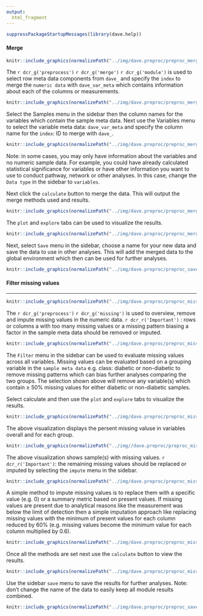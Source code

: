 ```yaml
---
output: 
  html_fragment
---
```



```r

suppressPackageStartupMessages(library(dave.help))

```


#### Merge

<div class='bordered'>
```r
knitr::include_graphics(normalizePath("../img/dave.preproc/preproc_merge.png"))
```
</div>

The `r dcr_g('preprocess')` `r dcr_g('merge')` `r dcr_g('module')` is used to select row meta data components from `dave_` and specify the `index` to merge the `numeric data` with `dave_var_meta` which contains information about each of the columns or measurements.

<div class='bordered'>
```r
knitr::include_graphics(normalizePath("../img/dave.preproc/preproc_merge_samples.png"))
```
</div>

Select the Samples menu in the sidebar then the column names for the variables which contain the sample meta data. Next use the Variables menu to select the variable meta data: `dave_var_meta` and specify the column name for the `index`: ID to merge with `dave_`. 

<div class='bordered'>
```r
knitr::include_graphics(normalizePath("../img/dave.preproc/preproc_merge_variables.png"))
```
</div>


Note: in some cases, you may only have information about the variables and no numeric sample data. For example, you could have already calculated statistical significance for variables or have other information you want to use to conduct pathway, network or other analyses. In this case, change the `Data type` in the sidebar to `variables`. 

Next click the `calculate` button to merge the data. This will output the merge methods used and results. 

<div class='bordered'>
```r
knitr::include_graphics(normalizePath("../img/dave.preproc/preproc_merge_results.png"))
```
</div>


The `plot` and `explore` tabs can be used to visualize the results.

<div class='bordered'>
```r
knitr::include_graphics(normalizePath("../img/dave.preproc/preproc_merge_plot.png"))
```
</div>


Next, select `Save` menu in the sidebar, choose a name for your new data and save the data to use in other analyses. This will add the merged data to the global environment which then can be used for further analyses.

<div class='bordered'>
```r
knitr::include_graphics(normalizePath("../img/dave.preproc/preproc_save.png"))
```
</div>

<!-- ###  `r dcr_g('Missing')` -->
#### Filter missing values
<hr>

<div class='bordered'>
```r
knitr::include_graphics(normalizePath("../img/dave.preproc/preproc_missing.png"))
```
</div>

The `r dcr_g('preprocess')` `r dcr_g('missing')`  is used to overview, remove and impute missing values in the numeric data. `r dcr_r('Important')` :  rows or columns a with too many missing values or a missing pattern biasing a factor in the sample meta data should be removed or imputed.

<div class='bordered'>
```r
knitr::include_graphics(normalizePath("../img/dave.preproc/preproc_missing_filter.png"))
```
</div>

The `Filter` menu in the sidebar can be used to evaluate missing values across all variables. Missing values can be evaluated based on a grouping variable in the `sample meta data` e.g. class: diabetic or non-diabetic to remove missing patterns which can bias further analyses comparing the two groups. The selection shown above will remove any variable(s) which contain ≥ 50% missing values for either diabetic or non-diabetic samples. 

Select calculate and then use the `plot` and `explore` tabs to visualize the results. 

<div class='bordered'>
```r
knitr::include_graphics(normalizePath("../img/dave.preproc/preproc_missing_plot1.png"))
```
</div>

The above visualization displays the persent missing valuse in variables overall and for each group.

<div class='bordered'>
```r
knitr::include_graphics(normalizePath("../img//dave.preproc/preproc_missing_plot2.png"))
```
</div>


The above visualization shows sample(s) with missing values. `r dcr_r('Important')`: the remaining missing values should be replaced or imputed by selecting the `impute` menu in the sidebar.

<div class='bordered'>
```r
knitr::include_graphics(normalizePath("../img/dave.preproc/preproc_missing_impute1.png"))
```
</div>

A simple method to impute missing values is to replace them with a specific value (e.g. 0) or a summary metric based on present values. If missing values are present due to analytical reasons like the measurement was below the limit of detection then a simple imputation approach like replacing missing values with the minimum of present values for each column reduced by 60% (e.g. missing values become the minimum value for each column multiplied by 0.6).

<div class='bordered'>
```r
knitr::include_graphics(normalizePath("../img/dave.preproc/preproc_missing_impute2.png"))
```
</div>

Once all the methods are set next use the `calculate` button to view the results.

<div class='bordered'>
```r
knitr::include_graphics(normalizePath("../img/dave.preproc/preproc_missing_results.png"))
```
</div>


Use the sidebar `save` menu to save the results for further analyses. Note: don’t change the name of the data to easily keep all module results combined.

<div class='bordered'>
```r
knitr::include_graphics(normalizePath("../img/dave.preproc/preproc_save.png"))
```
</div>




